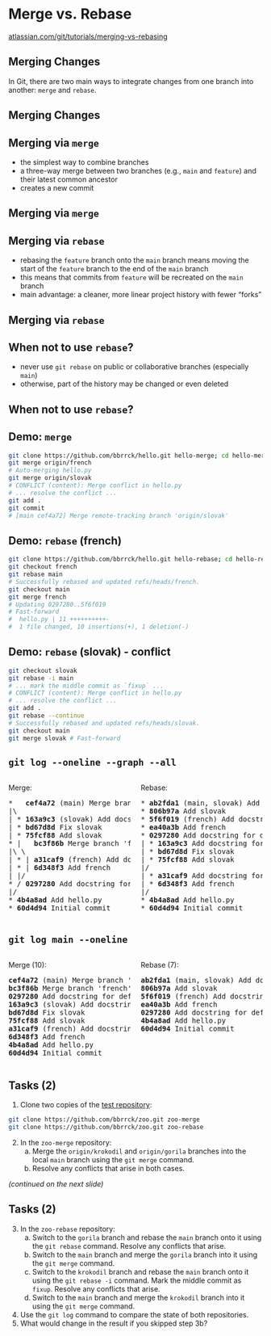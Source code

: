 # Merge vs. Rebase {#merge-vs-rebase}

:::footer
[atlassian.com/git/tutorials/merging-vs-rebasing](https://www.atlassian.com/git/tutorials/merging-vs-rebasing)
:::

## Merging Changes

In Git, there are two main ways to integrate changes from one branch into another: `merge` and `rebase`.

## Merging Changes {background-image="https://wac-cdn.atlassian.com/dam/jcr:1523084b-d05a-4f5a-bd1a-01866ec09ca3/01%20A%20forked%20commit%20history.svg?cdnVersion=1263" background-size="100% 80%" background-position="center"}

## Merging via `merge`
- the simplest way to combine branches
- a three-way merge between two branches (e.g., `main` and `feature`) and their latest common ancestor
- creates a new commit

## Merging via `merge` {background-image="https://wac-cdn.atlassian.com/dam/jcr:4639eeb8-e417-434a-a3f8-a972277fc66a/02%20Merging%20main%20into%20the%20feature%20branh.svg?cdnVersion=1263" background-size="100% 90%" background-position="center"}

## Merging via `rebase` 
- rebasing the `feature` branch onto the `main` branch means moving the start of the `feature` branch to the end of the `main` branch
- this means that commits from `feature` will be recreated on the `main` branch
- main advantage: a cleaner, more linear project history with fewer "forks"

## Merging via `rebase` {background-image="https://wac-cdn.atlassian.com/dam/jcr:3bafddf5-fd55-4320-9310-3d28f4fca3af/03%20Rebasing%20the%20feature%20branch%20into%20main.svg?cdnVersion=1263" background-size="100% 90%" background-position="center"}

## When not to use `rebase`?
- never use `git rebase` on public or collaborative branches (especially `main`)
- otherwise, part of the history may be changed or even deleted

## When not to use `rebase`? {background-image="https://wac-cdn.atlassian.com/dam/jcr:2908e0e6-f74b-4425-b5d2-f5eca8cfcd99/05%20Rebasing%20the%20main%20branch.svg?cdnVersion=1263" background-size="100% 90%" background-position="center"}

## Demo: `merge`

```bash
git clone https://github.com/bbrrck/hello.git hello-merge; cd hello-merge
git merge origin/french
# Auto-merging hello.py
git merge origin/slovak
# CONFLICT (content): Merge conflict in hello.py
# ... resolve the conflict ...
git add .
git commit
# [main cef4a72] Merge remote-tracking branch 'origin/slovak'
```

## Demo: `rebase` (french)

```bash
git clone https://github.com/bbrrck/hello.git hello-rebase; cd hello-rebase
git checkout french
git rebase main
# Successfully rebased and updated refs/heads/french.
git checkout main
git merge french
# Updating 0297280..5f6f019
# Fast-forward
#  hello.py | 11 ++++++++++-
#  1 file changed, 10 insertions(+), 1 deletion(-)
```

## Demo: `rebase` (slovak) - conflict

```bash
git checkout slovak
git rebase -i main
# ... mark the middle commit as `fixup` ...
# CONFLICT (content): Merge conflict in hello.py
# ... resolve the conflict ...
git add .
git rebase --continue
# Successfully rebased and updated refs/heads/slovak.
git checkout main
git merge slovak # Fast-forward
```


## `git log --oneline --graph --all`

::: {.columns}
::: {.column width="50%"}
Merge:

<pre class="tree">
*   <b>cef4a72</b> (main) Merge branch 'slovak'
|\
| * <b>163a9c3</b> (slovak) Add docstring for slovak
| * <b>bd67d8d</b> Fix slovak
| * <b>75fcf88</b> Add slovak
* |   <b>bc3f86b</b> Merge branch 'french'
|\ \
| * | <b>a31caf9</b> (french) Add docstring for french
| * | <b>6d348f3</b> Add french
| |/
* / <b>0297280</b> Add docstring for default
|/
* <b>4b4a8ad</b> Add hello.py
* <b>60d4d94</b> Initial commit
</pre>
:::
::: {.column width="50%"}
Rebase:

<pre class="tree">
* <b>ab2fda1</b> (main, slovak) Add docstring for slovak
* <b>806b97a</b> Add slovak
* <b>5f6f019</b> (french) Add docstring for french
* <b>ea40a3b</b> Add french
* <b>0297280</b> Add docstring for default
| * <b>163a9c3</b> Add docstring for slovak
| * <b>bd67d8d</b> Fix slovak
| * <b>75fcf88</b> Add slovak
|/
| * <b>a31caf9</b> Add docstring for french
| * <b>6d348f3</b> Add french
|/
* <b>4b4a8ad</b> Add hello.py
* <b>60d4d94</b> Initial commit
</pre>
:::
:::

## `git log main --oneline`

::: {.columns}
::: {.column width="50%"}
Merge (10):

<pre class="tree">
<b>cef4a72</b> (main) Merge branch 'slovak'
<b>bc3f86b</b> Merge branch 'french'
<b>0297280</b> Add docstring for default
<b>163a9c3</b> (slovak) Add docstring for slovak
<b>bd67d8d</b> Fix slovak
<b>75fcf88</b> Add slovak
<b>a31caf9</b> (french) Add docstring for french
<b>6d348f3</b> Add french
<b>4b4a8ad</b> Add hello.py
<b>60d4d94</b> Initial commit
</pre>
:::
::: {.column width="50%"}
Rebase (7):

<pre class="tree">
<b>ab2fda1</b> (main, slovak) Add docstring for slovak
<b>806b97a</b> Add slovak
<b>5f6f019</b> (french) Add docstring for french
<b>ea40a3b</b> Add french
<b>0297280</b> Add docstring for default
<b>4b4a8ad</b> Add hello.py
<b>60d4d94</b> Initial commit
</pre>

:::
:::


## Tasks (2) {.exercise #exercise-2-merge-rebase}

::: {.exercise}

1. Clone two copies of the [test repository](https://github.com/bbrrck/zoo.git):
```bash
git clone https://github.com/bbrrck/zoo.git zoo-merge
git clone https://github.com/bbrrck/zoo.git zoo-rebase
```
2. In the `zoo-merge` repository:
    a. Merge the `origin/krokodil` and `origin/gorila` branches into the local `main` branch using the `git merge` command.
    b. Resolve any conflicts that arise in both cases.

*(continued on the next slide)*
:::

## Tasks (2) {.exercise #exercise-2-merge-rebase-2}

::: {.exercise font-size="80%"}

3. In the `zoo-rebase` repository:
    a. Switch to the `gorila` branch and rebase the `main` branch onto it using the `git rebase` command. Resolve any conflicts that arise.
    b. Switch to the `main` branch and merge the `gorila` branch into it using the `git merge` command.
    c. Switch to the `krokodil` branch and rebase the `main` branch onto it using the `git rebase -i` command. Mark the middle commit as `fixup`. Resolve any conflicts that arise.
    d. Switch to the `main` branch and merge the `krokodil` branch into it using the `git merge` command.
4. Use the `git log` command to compare the state of both repositories.
5. What would change in the result if you skipped step 3b?

:::
